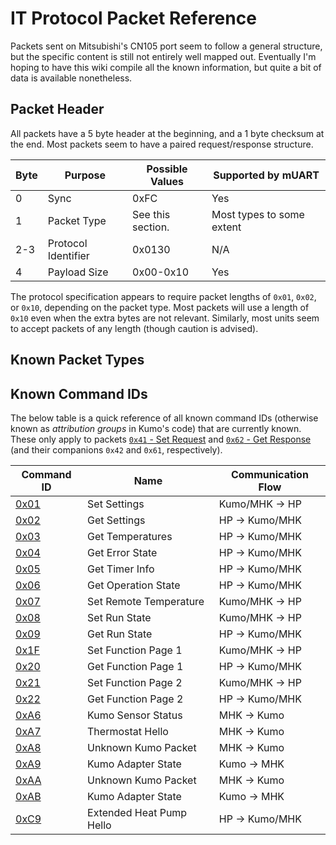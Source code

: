 
# IT Protocol Packet Reference

Packets sent on Mitsubishi's CN105 port seem to follow a general structure, but the specific content is still not 
entirely well mapped out.  Eventually I'm hoping to have this wiki compile all the known information, but quite a bit 
of data is available nonetheless.

## Packet Header

All packets have a 5 byte header at the beginning, and a 1 byte checksum at the end.  Most packets seem to have a paired
request/response structure.

| Byte | Purpose             | Possible Values   | Supported by mUART        |
|------|---------------------|-------------------|---------------------------|
| 0    | Sync                | 0xFC              | Yes                       |
| 1    | Packet Type         | See this section. | Most types to some extent |
| 2-3  | Protocol Identifier | 0x0130            | N/A                       |
| 4    | Payload Size        | 0x00-0x10         | Yes                       |

The protocol specification appears to require packet lengths of `0x01`, `0x02`, or `0x10`, depending on the packet type.
Most packets will use a length of `0x10` even when the extra bytes are not relevant. Similarly, most units seem to 
accept packets of any length (though caution is advised).

## Known Packet Types

<DocCardList />

## Known Command IDs

The below table is a quick reference of all known command IDs (otherwise known as *attribution groups* in Kumo's code) 
that are currently known. These only apply to packets [`0x41` - Set Request][set-request] and 
[`0x62` - Get Response][get-response] (and their companions `0x42` and `0x61`, respectively). 

| Command ID       | Name                     | Communication Flow |
|------------------|--------------------------|--------------------|
| [0x01][ag-01]    | Set Settings             | Kumo/MHK -> HP     |
| [0x02][ag-02]    | Get Settings             | HP -> Kumo/MHK     |
| [0x03][ag-03]    | Get Temperatures         | HP -> Kumo/MHK     |
| [0x04][ag-04]    | Get Error State          | HP -> Kumo/MHK     |
| [0x05][ag-05]    | Get Timer Info           | HP -> Kumo/MHK     |
| [0x06][ag-06]    | Get Operation State      | HP -> Kumo/MHK     |
| [0x07][ag-07]    | Set Remote Temperature   | Kumo/MHK -> HP     |
| [0x08][ag-08]    | Set Run State            | Kumo/MHK -> HP     |
| [0x09][ag-09]    | Get Run State            | HP -> Kumo/MHK     |
| [0x1F][ag-1F-21] | Set Function Page 1      | Kumo/MHK -> HP     |
| [0x20][ag-20-22] | Get Function Page 1      | HP -> Kumo/MHK     |
| [0x21][ag-1F-21] | Set Function Page 2      | Kumo/MHK -> HP     |
| [0x22][ag-20-22] | Get Function Page 2      | HP -> Kumo/MHK     |
| [0xA6][ag-A6]    | Kumo Sensor Status       | MHK -> Kumo        |
| [0xA7][ag-A7]    | Thermostat Hello         | MHK -> Kumo        |
| [0xA8][ag-A8]    | Unknown Kumo Packet      | MHK -> Kumo        |
| [0xA9][ag-A9]    | Kumo Adapter State       | Kumo -> MHK        |
| [0xAA][ag-AA]    | Unknown Kumo Packet      | MHK -> Kumo        |
| [0xAB][ag-AB]    | Kumo Adapter State       | Kumo -> MHK        |
| [0xC9][ag-C9]    | Extended Heat Pump Hello | HP -> Kumo/MHK     |

[set-request]: 0x41-set-request/index.mdx
[get-response]: 0x62-get-response/index.mdx
[ag-01]: 0x41-set-request/0x01-set-settings.md
[ag-02]: 0x62-get-response/0x02-get-settings.md
[ag-03]: 0x62-get-response/0x03-get-temperatures.md
[ag-04]: 0x62-get-response/0x04-get-error-state.md
[ag-05]: 0x62-get-response/0x05-get-timer-info.md
[ag-06]: 0x62-get-response/0x06-get-operation-state.md
[ag-07]: 0x41-set-request/0x07-set-remote-temperature.md
[ag-08]: 0x41-set-request/0x08-set-run-state.md
[ag-09]: 0x62-get-response/0x09-get-run-state.md
[ag-1F-21]: 0x41-set-request/0x1F-0x21-set-functions.md
[ag-20-22]: 0x62-get-response/0x20-0x22-get-functions.md
[ag-A6]: 0x41-set-request/0xA6-kumo-sensor-status.md
[ag-A7]: 0x41-set-request/0xA7-thermostat-hello.md
[ag-A8]: 0x41-set-request/0xA8-unknown-kumo-packet.md
[ag-A9]: 0x62-get-response/0xA9-kumo-adapter-state.md
[ag-AA]: 0x41-set-request/0xAA-unknown-kumo-packet.md
[ag-AB]: 0x62-get-response/0xAB-unknown-kumo-packet.md
[ag-C9]: 0x7B-extended-connect-response.md
